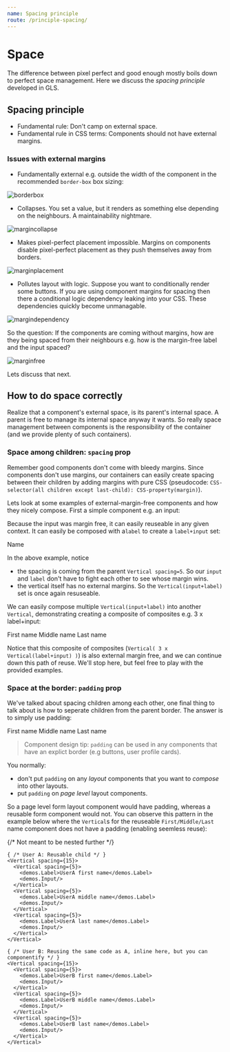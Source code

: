 ```yaml
---
name: Spacing principle
route: /principle-spacing/
---
```



# Space

The difference between pixel perfect and good enough mostly boils down to perfect space management. Here we discuss the *spacing principle* developed in GLS.

## Spacing principle

* Fundamental rule: Don't camp on external space. 
* Fundamental rule in CSS terms: Components should not have external margins.

### Issues with external margins

- Fundamentally external e.g. outside the width of the component in the recommended `border-box` box sizing:

![borderbox](../images/borderbox.png)

- Collapses. You set a value, but it renders as something else depending on the neighbours. A maintainability nightmare.

![margincollapse](../images/margincollapse.png)

- Makes pixel-perfect placement impossible. Margins on components disable pixel-perfect placement as they push themselves away from borders.

![marginplacement](../images/marginplacement.png)

- Pollutes layout with logic. Suppose you want to conditionally render some buttons. If you are using component margins for spacing then there a conditional logic dependency leaking into your CSS. These dependencies quickly become unmanagable.

![margindependency](../images/margindependency.png)

So the question: If the components are coming without margins, how are they being spaced from their neighbours e.g. how is the margin-free label and the input spaced? 

![marginfree](../images/marginfree.png)

Lets discuss that next.

## How to do space correctly

Realize that a component's external space, is its parent's internal space. A parent is free to manage its internal space anyway it wants. So really space management between components is the responsibility of the container (and we provide plenty of such containers).

### Space among children: `spacing` prop
Remember good components don't come with bleedy margins. Since components don't use margins, our containers can easily create spacing between their children by adding margins with pure CSS (pseudocode: `CSS-selector(all children except last-child): CSS-property(margin)`).

Lets look at some examples of external-margin-free components and how they nicely compose. First a simple component e.g. an input:

<Playground>
  <demos.Input/>
</Playground>

Because the input was margin free, it can easily reuseable in any given context. It can easily be composed with a`label` to create a `label+input` set:

<Playground>
  <Vertical spacing={5}>
    <demos.Label>Name</demos.Label>
    <demos.Input/>
  </Vertical>
</Playground>

In the above example, notice
- the spacing is coming from the parent `Vertical spacing=5`. So our `input` and `label` don't have to fight each other to see whose margin wins.
- the vertical itself has no external margins. So the `Vertical(input+label)` set is once again resuseable.

We can easily compose multiple `Vertical(input+label)` into another `Vertical`, demonstrating creating a composite of composites e.g. 3 x label+input:

<Playground>
  <Vertical spacing={15}>
    <Vertical spacing={5}>
      <demos.Label>First name</demos.Label>
      <demos.Input/>
    </Vertical>
    <Vertical spacing={5}>
      <demos.Label>Middle name</demos.Label>
      <demos.Input/>
    </Vertical>
    <Vertical spacing={5}>
      <demos.Label>Last name</demos.Label>
      <demos.Input/>
    </Vertical>
  </Vertical>
</Playground>

Notice that this composite of composites (`Vertical( 3 x Vertical(label+input) )`) is also external margin free, and we can continue down this path of reuse. We'll stop here, but feel free to play with the provided examples.

### Space at the border: `padding` prop
We've talked about spacing children among each other, one final thing to talk about is how to seperate children from the parent border. The answer is to simply use padding: 

<Playground>
  <Vertical spacing={15} padding={15}>
    <Vertical spacing={5}>
      <demos.Label>First name</demos.Label>
      <demos.Input/>
    </Vertical>
    <Vertical spacing={5}>
      <demos.Label>Middle name</demos.Label>
      <demos.Input/>
    </Vertical>
    <Vertical spacing={5}>
      <demos.Label>Last name</demos.Label>
      <demos.Input/>
    </Vertical>
  </Vertical>
</Playground>

> Component design tip: `padding` can be used in any components that have an explict border (e.g buttons, user profile cards).

You normally:
* don't put `padding` on any *layout* components that you want to *compose* into other layouts.
* put `padding` on *page level* layout components.

So a page level form layout component would have padding, whereas a reusable form component would not. You can observe this pattern in the example below where the `Vertical`s for the reuseable `First/Middle/Last` name component does not have a padding (enabling seemless reuse): 

<Playground>
  {/* Not meant to be nested further */}
  <Vertical spacing={15} padding={15}>
    
    { /* User A: Reusable child */ }
    <Vertical spacing={15}>
      <Vertical spacing={5}>
        <demos.Label>UserA first name</demos.Label>
        <demos.Input/>
      </Vertical>
      <Vertical spacing={5}>
        <demos.Label>UserA middle name</demos.Label>
        <demos.Input/>
      </Vertical>
      <Vertical spacing={5}>
        <demos.Label>UserA last name</demos.Label>
        <demos.Input/>
      </Vertical>
    </Vertical>

    { /* User B: Reusing the same code as A, inline here, but you can componentify */ }
    <Vertical spacing={15}>
      <Vertical spacing={5}>
        <demos.Label>UserB first name</demos.Label>
        <demos.Input/>
      </Vertical>
      <Vertical spacing={5}>
        <demos.Label>UserB middle name</demos.Label>
        <demos.Input/>
      </Vertical>
      <Vertical spacing={5}>
        <demos.Label>UserB last name</demos.Label>
        <demos.Input/>
      </Vertical>
    </Vertical>

  </Vertical>
</Playground>